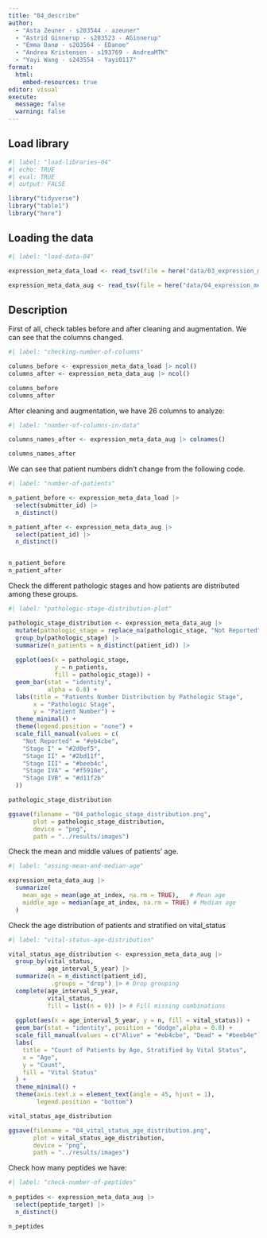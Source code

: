 ```yaml
---
title: "04_describe"
author: 
  - "Asta Zeuner - s203544 - azeuner"
  - "Astrid Ginnerup - s203523 - AGinnerup"
  - "Emma Danø - s203564 - EDanoe"
  - "Andrea Kristensen - s193769 - AndreaMTK"
  - "Yayi Wang - s243554 - Yayi0117"
format: 
  html: 
    embed-resources: true
editor: visual
execute: 
  message: false
  warning: false
---
```


## Load library

```r
#| label: "load-libraries-04" 
#| echo: TRUE
#| eval: TRUE 
#| output: FALSE  

library("tidyverse")
library("table1")
library("here")

```

## Loading the data

```r
#| label: "load-data-04" 

expression_meta_data_load <- read_tsv(file = here("data/03_expression_meta_data_load.tsv.gz"))

expression_meta_data_aug <- read_tsv(file = here("data/04_expression_meta_data_aug.tsv.gz"))

```

## Description

First of all, check tables before and after cleaning and augmentation. We can see that the columns changed.

```r
#| label: "checking-number-of-columns" 

columns_before <- expression_meta_data_load |> ncol()
columns_after <- expression_meta_data_aug |> ncol()

columns_before
columns_after
```

After cleaning and augmentation, we have 26 columns to analyze:

```r
#| label: "number-of-columns-in-data" 

columns_names_after <- expression_meta_data_aug |> colnames()

columns_names_after
```

We can see that patient numbers didn't change from the following code.

```r
#| label: "number-of-patients" 

n_patient_before <- expression_meta_data_load |>
  select(submitter_id) |>
  n_distinct()

n_patient_after <- expression_meta_data_aug |>
  select(patient_id) |>
  n_distinct()


n_patient_before
n_patient_after
```

Check the different pathologic stages and how patients are distributed among these groups.

```r
#| label: "pathologic-stage-distribution-plot" 

pathologic_stage_distribution <- expression_meta_data_aug |> 
  mutate(pathologic_stage = replace_na(pathologic_stage, "Not Reported")) |> 
  group_by(pathologic_stage) |> 
  summarize(n_patients = n_distinct(patient_id)) |>
  
  ggplot(aes(x = pathologic_stage, 
             y = n_patients, 
             fill = pathologic_stage)) +
  geom_bar(stat = "identity", 
           alpha = 0.8) +
  labs(title = "Patients Number Distribution by Pathologic Stage",
       x = "Pathologic Stage",
       y = "Patient Number") +
  theme_minimal() +
  theme(legend.position = "none") +
  scale_fill_manual(values = c(
    "Not Reported" = "#eb4cbe", 
    "Stage I" = "#2d0ef5", 
    "Stage II" = "#2bd11f", 
    "Stage III" = "#beeb4c", 
    "Stage IVA" = "#f5910e", 
    "Stage IVB" = "#d11f2b"
  ))

pathologic_stage_distribution

ggsave(filename = "04_pathologic_stage_distribution.png",
       plot = pathologic_stage_distribution, 
       device = "png",
       path = "../results/images")

```

Check the mean and middle values of patients' age.

```r
#| label: "assing-mean-and-median-age" 

expression_meta_data_aug |> 
  summarize(
    mean_age = mean(age_at_index, na.rm = TRUE),   # Mean age
    middle_age = median(age_at_index, na.rm = TRUE) # Median age
  )
```

Check the age distribution of patients and stratified on vital_status

```r
#| label: "vital-status-age-distribution" 

vital_status_age_distribution <- expression_meta_data_aug |> 
  group_by(vital_status, 
           age_interval_5_year) |>
  summarize(n = n_distinct(patient_id),
            .groups = "drop") |> # Drop grouping
  complete(age_interval_5_year, 
           vital_status, 
           fill = list(n = 0)) |> # Fill missing combinations
  
  ggplot(aes(x = age_interval_5_year, y = n, fill = vital_status)) +
  geom_bar(stat = "identity", position = "dodge",alpha = 0.8) +
  scale_fill_manual(values = c("Alive" = "#eb4cbe", "Dead" = "#beeb4e")) +
  labs(
    title = "Count of Patients by Age, Stratified by Vital Status",
    x = "Age",
    y = "Count",
    fill = "Vital Status"
  ) +
  theme_minimal() +
  theme(axis.text.x = element_text(angle = 45, hjust = 1),
        legend.position = "bottom")

vital_status_age_distribution

ggsave(filename = "04_vital_status_age_distribution.png",
       plot = vital_status_age_distribution, 
       device = "png",
       path = "../results/images")


```

Check how many peptides we have:

```r
#| label: "check-number-of-peptides"
 
n_peptides <- expression_meta_data_aug |>
  select(peptide_target) |>
  n_distinct()

n_peptides
```
